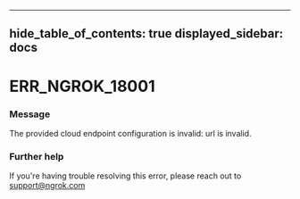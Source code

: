 

---
hide_table_of_contents: true
displayed_sidebar: docs
---


# ERR_NGROK_18001

### Message
The provided cloud endpoint configuration is invalid: url is invalid.

<ErrorDetails error="err_ngrok_18001" />



### Further help
If you're having trouble resolving this error, please reach out to [support@ngrok.com](mailto:support@ngrok.com?subject=Help%20with%20ERR_NGROK_18001)

